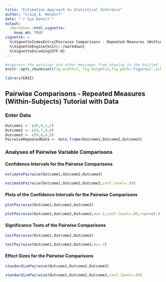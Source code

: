 ```yaml
---
title: "Estimation Approach to Statistical Inference"
author: "Craig A. Wendorf"
date: "`r Sys.Date()`"
output: 
  rmarkdown::html_vignette:
    keep_md: TRUE
vignette: >
  %\VignetteIndexEntry{Pairwise Comparisons - Repeated Measures (Within-Subjects) Tutorial with Data}
  %\VignetteEngine{knitr::rmarkdown}
  %\VignetteEncoding{UTF-8}
---
```


```r
#suppress the warnings and other messages from showing in the knitted file.
knitr::opts_chunk$set(fig.width=7, fig.height=5,fig.path='figures/',echo=TRUE,warning=FALSE,message=FALSE)
```

```r
library(EASI)
```

## Pairwise Comparisons - Repeated Measures (Within-Subjects) Tutorial with Data

### Enter Data

```r
Outcome1 <- c(0,0,3,5)
Outcome2 <- c(4,7,4,9)
Outcome3 <- c(9,6,4,9)
PairwiseRepeatedData <- data.frame(Outcome1,Outcome2,Outcome3)
```

### Analyses of Pairwise Variable Comparisons

#### Confidence Intervals for the Pairwise Comparisons

```r
estimatePairwise(Outcome1,Outcome2,Outcome3)
```

```r
estimatePairwise(Outcome1,Outcome2,Outcome3,conf.level=.99)
```

#### Plots of the Confidence Intervals for the Pairwise Comparisons

```r
plotPairwise(Outcome1,Outcome2,Outcome3)
```

```r
plotPairwise(Outcome1,Outcome2,Outcome3,mu=-2,conf.level=.99,rope=c(-4,0))
```

#### Significance Tests of the Pairwise Comparisons

```r
testPairwise(Outcome1,Outcome2,Outcome3)
```

```r
testPairwise(Outcome1,Outcome2,Outcome3,mu=-2)
```

#### Effect Sizes for the Pairwise Comparisons

```r
standardizePairwise(Outcome1,Outcome2,Outcome3)
```

```r
standardizePairwise(Outcome1,Outcome2,Outcome3,conf.level=.99)
```
